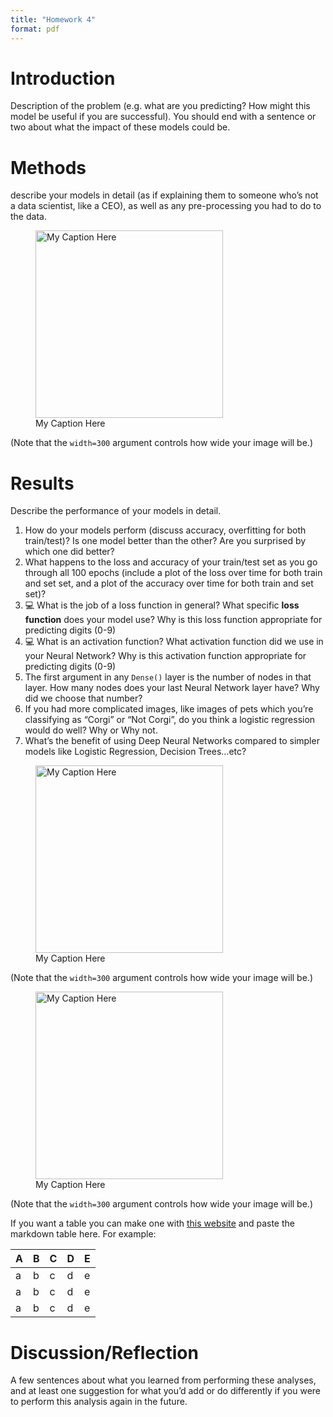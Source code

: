```yaml
---
title: "Homework 4"
format: pdf
---
```


# Introduction

Description of the problem (e.g. what are you predicting? How might this model be useful if you are successful). You should end with a sentence or two about what the impact of these models could be.

# Methods

describe your models in detail (as if explaining them to someone who's not a data scientist, like a CEO), as well as any pre-processing you had to do to the data.



![My Caption Here](/Users/cparlett/Desktop/corgi.jpg){width=300}

(Note that the `width=300` argument controls how wide your image will be.)



# Results

Describe the performance of your models in detail.

1. How do your models perform (discuss accuracy, overfitting for both train/test)? Is one model better than the other? Are you surprised by which one did better?
2. What happens to the loss and accuracy of your train/test set as you go through all 100 epochs (include a plot of the loss over time for both train and set set, and a plot of the accuracy over time for both train and set set)?
3. 💻 What is the job of a loss function in general? What specific **loss function** does your model use? Why is this loss function appropriate for predicting digits (0-9)
4. 💻 What is an activation function? What activation function did we use in your Neural Network? Why is this activation function appropriate for predicting digits (0-9)
5. The first argument in any `Dense()` layer is the number of nodes in that layer. How many nodes does your last Neural Network layer have? Why did we choose that number?
6. If you had more complicated images, like images of pets which you're classifying as "Corgi" or "Not Corgi", do you think a logistic regression would do well? Why or Why not.
7. What's the benefit of using Deep Neural Networks compared to simpler models like Logistic Regression, Decision Trees...etc?

![My Caption Here](/Users/cparlett/Desktop/corgi.jpg){width=300}

(Note that the `width=300` argument controls how wide your image will be.)

![My Caption Here](/Users/cparlett/Desktop/corgi.jpg){width=300}

(Note that the `width=300` argument controls how wide your image will be.)

If you want a table you can make one with [this website](https://www.tablesgenerator.com/markdown_tables) and paste the markdown table here. For example:

| A | B | C | D | E |
|---|---|---|---|---|
| a | b | c | d | e |
| a | b | c | d | e |
| a | b | c | d | e |


# Discussion/Reflection

A few sentences about what you learned from performing these analyses, and at least one suggestion for what you'd add or do differently if you were to perform this analysis again in the future.
